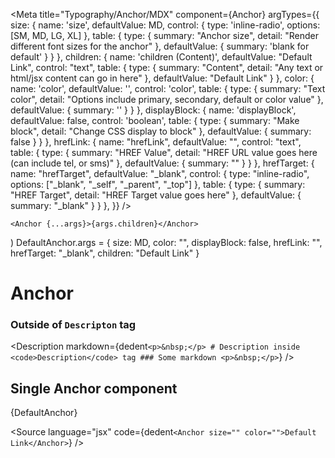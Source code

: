 

<Meta
	title="Typography/Anchor/MDX"
	component={Anchor}
	argTypes={{
		size: {
			name: 'size',
			defaultValue: MD,
			control: {
				type: 'inline-radio',
				options: [SM, MD, LG, XL]
			},
			table: {
				type: {
					summary: "Anchor size",
					detail: "Render different font sizes for the anchor"
				},
				defaultValue: {
					summary: 'blank for default'
				}
			}
		},
		children: {
			name: 'children (Content)',
			defaultValue: "Default Link",
			control: "text",
			table: {
				type: {
					summary: "Content",
					detail: "Any text or html/jsx content can go in here"
				},
				defaultValue: "Default Link"
			}
		},
		color: {
			name: 'color',
			defaultValue: '',
			control: 'color',
			table: {
				type: {
					summary: "Text color",
					detail: "Options include primary, secondary, default or color value"
				},
				defaultValue: {
					summary: ''
				}
			}
		},
		displayBlock: {
			name: 'displayBlock',
			defaultValue: false,
			control: 'boolean',
			table: {
				type: {
					summary: "Make block",
					detail: "Change CSS display to block"
				},
				defaultValue: {
					summary: false
				}
			}
		},
		hrefLink: {
			name: "hrefLink",
			defaultValue: "",
			control: "text",
			table: {
				type: {
					summary: "HREF Value",
					detail: "HREF URL value goes here (can include tel, or sms)"
				},
				defaultValue: {
					summary: ""
				}
			}
		},
		hrefTarget: {
			name: "hrefTarget",
			defaultValue: "_blank",
			control: {
				type: "inline-radio",
				options: ["_blank", "_self", "_parent", "_top"]
			},
			table: {
				type: {
					summary: "HREF Target",
					detail: "HREF Target value goes here"
				},
				defaultValue: {
					summary: "_blank"
				}
			}
		},
	}}
/>

	<Anchor {...args}>{args.children}</Anchor>
)
DefaultAnchor.args = {
	size: MD,
	color: "",
	displayBlock: false,
	hrefLink: "",
	hrefTarget: "_blank",
	children: "Default Link"
}

# Anchor
### Outside of `Descripton` tag

<Description markdown={dedent`
	<p>&nbsp;</p>
	# Description inside <code>Description</code> tag
	### Some markdown
	<p>&nbsp;</p>
`} />

## Single Anchor component

<Story name="Default Anchor">
	{DefaultAnchor}
</Story>

<ArgsTable story="Default Anchor" />

<Source
	language="jsx"
	code={dedent`
		<Anchor size="" color="">Default Link</Anchor>
	`}
/>